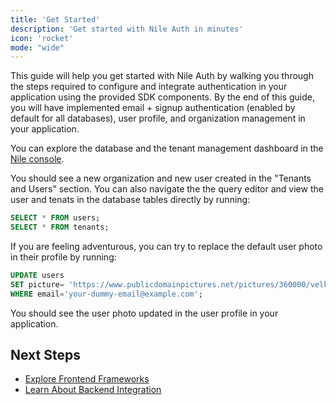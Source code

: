 ```yaml
---
title: 'Get Started'
description: 'Get started with Nile Auth in minutes'
icon: 'rocket'
mode: "wide"
---
```



This guide will help you get started with Nile Auth by walking you through the steps required to configure and integrate authentication in your application using the provided SDK components. By the end of this guide, you will have implemented email + signup authentication (enabled by default for all databases), user profile, and organization management in your application.

<Steps>
<CreateNextApp/>
<DbCreds />
<InstallNile/>
<UsingAuthComponent/>
<Step title="Bonus: Explore in Nile Console">

You can explore the database and the tenant management dashboard in the [Nile console](https://console.thenile.dev). 

You should see a new organization and new user created in the "Tenants and Users" section.
You can also navigate the the query editor and view the user and tenats in the database tables directly by running:

```sql
SELECT * FROM users;
SELECT * FROM tenants;
```

If you are feeling adventurous, you can try to replace the default user photo in their profile by running:

```sql
UPDATE users 
SET picture= 'https://www.publicdomainpictures.net/pictures/360000/velka/katze-katzchen-niedlich-vintage-1595638359oOf.jpg' 
WHERE email='your-dummy-email@example.com';
```

You should see the user photo updated in the user profile in your application.
</Step>
</Steps>

## Next Steps

- [Explore Frontend Frameworks](/auth/frontendframeworks/nextjs)
- [Learn About Backend Integration](/auth/backendframeworks/express) 
